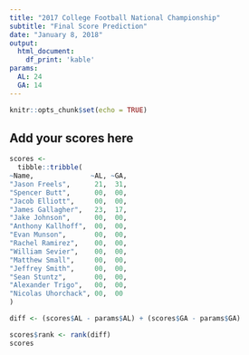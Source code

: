 ```yaml
---
title: "2017 College Football National Championship"
subtitle: "Final Score Prediction"
date: "January 8, 2018"
output: 
  html_document:
    df_print: 'kable'
params:
  AL: 24
  GA: 14
---
```


```r
knitr::opts_chunk$set(echo = TRUE)
```

## Add your scores here

```r
scores <- 
  tibble::tribble(
~Name,              ~AL, ~GA,
"Jason Freels",      21,  31,
"Spencer Butt",      00,  00,
"Jacob Elliott",     00,  00,
"James Gallagher",   23,  17,
"Jake Johnson",      00,  00,
"Anthony Kallhoff",  00,  00,
"Evan Munson",       00,  00,
"Rachel Ramirez",    00,  00,
"William Sevier",    00,  00,
"Matthew Small",     00,  00,
"Jeffrey Smith",     00,  00,
"Sean Stuntz",       00,  00,
"Alexander Trigo",   00,  00,
"Nicolas Uhorchack", 00,  00
)
```

```r
diff <- (scores$AL - params$AL) + (scores$GA - params$GA)

scores$rank <- rank(diff)
scores
```
